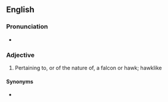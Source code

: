 ==English==

===Pronunciation===
* {{IPA|/ækˈsɪ.pə.tɹəl/|/æˈsɪ.pə.tɹəl/|lang=en}}

===Adjective===
{{en-adj}}

# Pertaining to, or of the nature of, a falcon or hawk; hawklike
#: {{rfquotek|lang=en|Lowell}}

====Synonyms====
* {{l|en|accipitrine}}